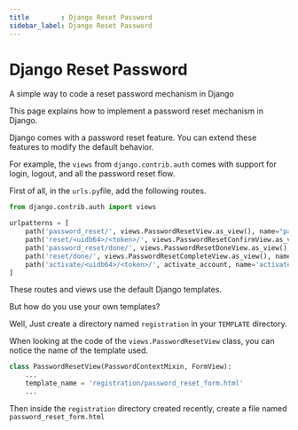 ```yaml
---
title        : Django Reset Password
sidebar_label: Django Reset Password
---
```


# Django Reset Password

<SubHeading>A simple way to code a reset password mechanism in Django</SubHeading>

This page explains how to implement a password reset mechanism in Django.&#x20;

Django comes with a password reset feature. You can extend these features to modify the default behavior.

For example, the `views` from `django.contrib.auth` comes with support for login, logout, and all the password reset flow.

&#x20;First of all, in the `urls.py`file, add the following routes.

```python
from django.contrib.auth import views

urlpatterns = [
    path('password_reset/', views.PasswordResetView.as_view(), name="password_reset"),
    path('reset/<uidb64>/<token>/', views.PasswordResetConfirmView.as_view(), name="password_reset_confirm"),
    path('password_reset/done/', views.PasswordResetDoneView.as_view(), name="password_reset_done"),
    path('reset/done/', views.PasswordResetCompleteView.as_view(), name="password_reset_complete"),
    path('activate/<uidb64>/<token>/', activate_account, name='activate')
]
```

&#x20;These routes and views use the default Django templates.&#x20;

But how do you use your own templates?

Well, Just create a directory named `registration` in your `TEMPLATE` directory.

When looking at the code of the `views.PasswordResetView` class, you can notice the name of the template used.

```python
class PasswordResetView(PasswordContextMixin, FormView):
    ...
    template_name = 'registration/password_reset_form.html'
    ...
```

Then inside the `registration` directory created recently, create a file named `password_reset_form.html`
